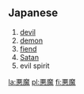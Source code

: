 == Japanese == 
{{japnoun|あくま|akuma}}                                         

# [[devil]]
# [[demon]]
# [[fiend]]
# [[Satan]]
# evil spirit

[[la:悪魔]]
[[pl:悪魔]]
[[fi:悪魔]]